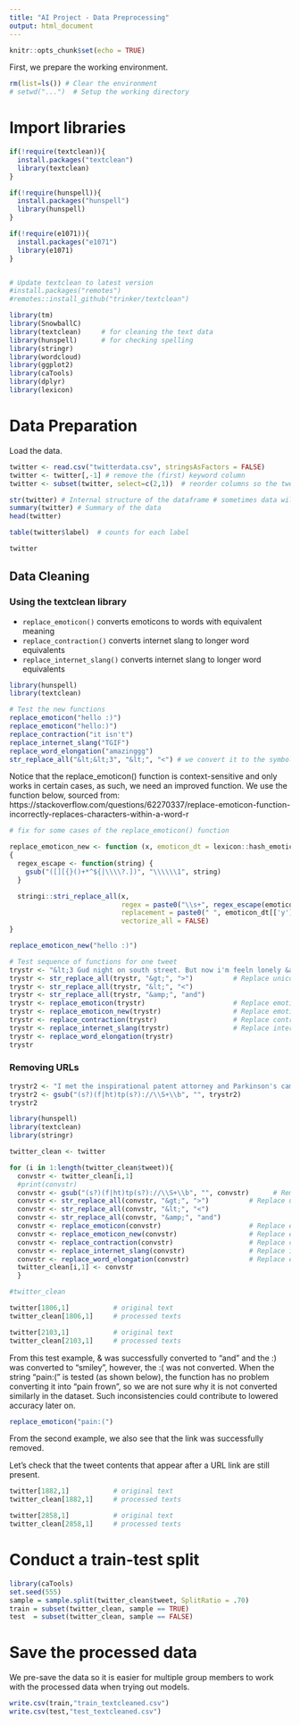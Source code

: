 ```yaml
---
title: "AI Project - Data Preprocessing"
output: html_document
---
```


```r
knitr::opts_chunk$set(echo = TRUE)
```


First, we prepare the working environment.
```r
rm(list=ls()) # Clear the environment
# setwd("...")  # Setup the working directory
```

# Import libraries
```r
if(!require(textclean)){
  install.packages("textclean")
  library(textclean)
}

if(!require(hunspell)){
  install.packages("hunspell")
  library(hunspell)
}

if(!require(e1071)){
  install.packages("e1071")
  library(e1071)
}


# Update textclean to latest version
#install.packages("remotes")
#remotes::install_github("trinker/textclean")

library(tm)
library(SnowballC)
library(textclean)     # for cleaning the text data
library(hunspell)      # for checking spelling
library(stringr)
library(wordcloud)
library(ggplot2)
library(caTools)
library(dplyr)
library(lexicon)       
```

# Data Preparation

Load the data.
```r
twitter <- read.csv("twitterdata.csv", stringsAsFactors = FALSE)
twitter <- twitter[,-1] # remove the (first) keyword column
twitter <- subset(twitter, select=c(2,1))  # reorder columns so the tweet comes first, then the label

str(twitter) # Internal structure of the dataframe # sometimes data will be of string type
summary(twitter) # Summary of the data
head(twitter)

table(twitter$label)  # counts for each label

twitter
```

## Data Cleaning

### Using the textclean library

*   `replace_emoticon()` converts emoticons to words with equivalent meaning
*   `replace_contraction()` converts internet slang to longer word equivalents
*   `replace_internet_slang()` converts internet slang to longer word equivalents

```r
library(hunspell)
library(textclean)

# Test the new functions
replace_emoticon("hello :)")
replace_emoticon("hello:)")
replace_contraction("it isn't")
replace_internet_slang("TGIF")
replace_word_elongation("amazinggg")
str_replace_all("&lt;&lt;3", "&lt;", "<") # we convert it to the symbol as the symbol is sometimes used in emoticons like the heart <3

```

Notice that the replace_emoticon() function is context-sensitive and only works in certain cases, as such, we need an improved function. We use the function below, sourced from: https://stackoverflow.com/questions/62270337/replace-emoticon-function-incorrectly-replaces-characters-within-a-word-r
```r
# fix for some cases of the replace_emoticon() function

replace_emoticon_new <- function (x, emoticon_dt = lexicon::hash_emoticons, ...) 
{
  regex_escape <- function(string) {
    gsub("([][{}()+*^${|\\\\?.])", "\\\\\\1", string)
  }

  stringi::stri_replace_all(x, 
                            regex = paste0("\\s+", regex_escape(emoticon_dt[["x"]])),
                            replacement = paste0(" ", emoticon_dt[['y']]),   
                            vectorize_all = FALSE)
}

replace_emoticon_new("hello :)")
```


```r
# Test sequence of functions for one tweet
trystr <- "&lt;3 Gud night on south street. But now i'm feeln lonely &amp; sad ona rainy day :( amazingggg&gt;"
trystr <- str_replace_all(trystr, "&gt;", ">")          # Replace unicode
trystr <- str_replace_all(trystr, "&lt;", "<")
trystr <- str_replace_all(trystr, "&amp;", "and")
trystr <- replace_emoticon(trystr)                      # Replace emoticon
trystr <- replace_emoticon_new(trystr)                  # Replace emoticon (for other cases)
trystr <- replace_contraction(trystr)                   # Replace contractions
trystr <- replace_internet_slang(trystr)                # Replace internet slang
trystr <- replace_word_elongation(trystr)
trystr
```

### Removing URLs
```r
trystr2 <- "I met the inspirational patent attorney and Parkinson's campaigner Bryn Williams @wobblywilliams for today's Herald https://t.co/PvobLKri0t testing if text is after"
trystr2 <- gsub("(s?)(f|ht)tp(s?)://\\S+\\b", "", trystr2)
trystr2
```



```r
library(hunspell)
library(textclean)
library(stringr)

twitter_clean <- twitter

for (i in 1:length(twitter_clean$tweet)){
  convstr <- twitter_clean[i,1]
  #print(convstr)
  convstr <- gsub("(s?)(f|ht)tp(s?)://\\S+\\b", "", convstr)      # Remove URL links
  convstr <- str_replace_all(convstr, "&gt;", ">")          # Replace unicode
  convstr <- str_replace_all(convstr, "&lt;", "<")
  convstr <- str_replace_all(convstr, "&amp;", "and")
  convstr <- replace_emoticon(convstr)                      # Replace emoticon
  convstr <- replace_emoticon_new(convstr)                  # Replace emoticon (for other cases)
  convstr <- replace_contraction(convstr)                   # Replace contractions
  convstr <- replace_internet_slang(convstr)                # Replace internet slang
  convstr <- replace_word_elongation(convstr)               # Replace elongated words
  twitter_clean[i,1] <- convstr
  }

#twitter_clean

twitter[1806,1]           # original text
twitter_clean[1806,1]     # processed texts

twitter[2103,1]           # original text
twitter_clean[2103,1]     # processed texts
```

From this test example, &amp; was successfully converted to "and" and the :) was converted to "smiley", however, the :( was not converted. When the string "pain:(" is tested (as shown below), the function has no problem converting it into "pain frown", so we are not sure why it is not converted similarly in the dataset. Such inconsistencies could contribute to lowered accuracy later on.
```r
replace_emoticon("pain:(")
```

From the second example, we also see that the link was successfully removed.


Let's check that the tweet contents that appear after a URL link are still present.
```r
twitter[1882,1]           # original text
twitter_clean[1882,1]     # processed texts

twitter[2858,1]           # original text
twitter_clean[2858,1]     # processed texts
```


# Conduct a train-test split
```r
library(caTools)
set.seed(555) 
sample = sample.split(twitter_clean$tweet, SplitRatio = .70)
train = subset(twitter_clean, sample == TRUE)
test  = subset(twitter_clean, sample == FALSE)
```


# Save the processed data

We pre-save the data so it is easier for multiple group members to work with the processed data when trying out models.
```r

write.csv(train,"train_textcleaned.csv")
write.csv(test,"test_textcleaned.csv")

```